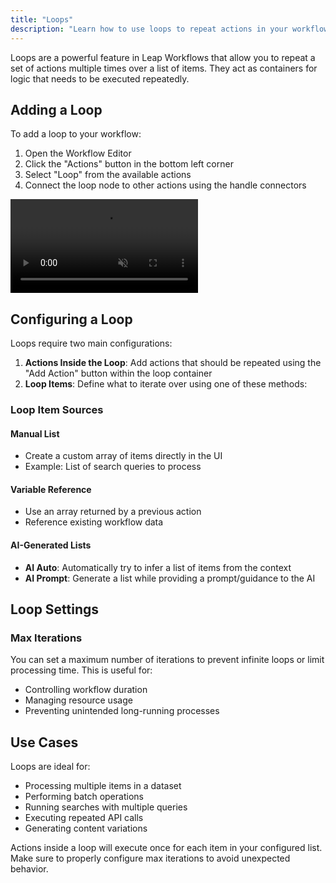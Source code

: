 ```yaml
---
title: "Loops"
description: "Learn how to use loops to repeat actions in your workflow"
---
```


Loops are a powerful feature in Leap Workflows that allow you to repeat a set of actions multiple times over a list of items. They act as containers for logic that needs to be executed repeatedly.

## Adding a Loop

To add a loop to your workflow:

1. Open the Workflow Editor
2. Click the "Actions" button in the bottom left corner
3. Select "Loop" from the available actions
4. Connect the loop node to other actions using the handle connectors

<Frame>
  <video
    autoPlay
    muted
    loop
    playsInline
    className="w-full"
    src="https://storage.cloud.google.com/leap-docs/loop.mp4"
  ></video>
</Frame>

## Configuring a Loop

Loops require two main configurations:

1. **Actions Inside the Loop**: Add actions that should be repeated using the "Add Action" button within the loop container
2. **Loop Items**: Define what to iterate over using one of these methods:

### Loop Item Sources

#### Manual List

- Create a custom array of items directly in the UI
- Example: List of search queries to process

#### Variable Reference

- Use an array returned by a previous action
- Reference existing workflow data

#### AI-Generated Lists

- **AI Auto**: Automatically try to infer a list of items from the context
- **AI Prompt**: Generate a list while providing a prompt/guidance to the AI

## Loop Settings

### Max Iterations

You can set a maximum number of iterations to prevent infinite loops or limit processing time. This is useful for:

- Controlling workflow duration
- Managing resource usage
- Preventing unintended long-running processes

## Use Cases

Loops are ideal for:

- Processing multiple items in a dataset
- Performing batch operations
- Running searches with multiple queries
- Executing repeated API calls
- Generating content variations

<Info>
  Actions inside a loop will execute once for each item in your configured list.
  Make sure to properly configure max iterations to avoid unexpected behavior.
</Info>

